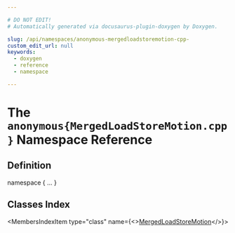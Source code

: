 ```yaml
---

# DO NOT EDIT!
# Automatically generated via docusaurus-plugin-doxygen by Doxygen.

slug: /api/namespaces/anonymous-mergedloadstoremotion-cpp-
custom_edit_url: null
keywords:
  - doxygen
  - reference
  - namespace

---
```





# The `anonymous{MergedLoadStoreMotion.cpp}` Namespace Reference

<DoxygenPage pluginConfig={pluginConfig}>



## Definition

<CodeBlock>namespace &#123; ... &#125;</CodeBlock>

## Classes Index

<MembersIndex>

<MembersIndexItem
  type="class"
  name={<><a href="/docs/api/classes/anonymous-namespace-mergedloadstoremotion-cpp-/mergedloadstoremotion">MergedLoadStoreMotion</a></>}>
</MembersIndexItem>

</MembersIndex>


</DoxygenPage>
